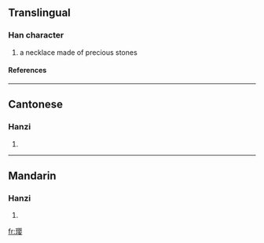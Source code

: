 {{see|瓔}}

==Translingual==
===Han character===
{{Han char|rn=96|rad=玉|as=11|sn=15|four=|canj=一土月人女 (MGBOV)}}
# a necklace made of precious stones
====References====
{{Han ref|kx=0741.221|hdz=21135.060|uh=748E|ud=29838}}

----
==Cantonese==
===Hanzi===
{{yue-hanzi|jyut=|y=ying1}}
# {{defn|Cantonese}}

----
==Mandarin==
===Hanzi===
{{cmn-hanzi|tra=瓔|pin=[[yīng]] (ying1)|wg=ying<sup>1</sup>}}
# {{defn|Mandarin}}

[[fr:璎]]